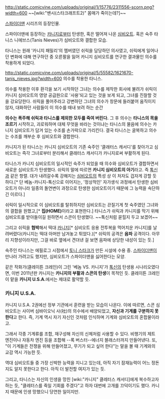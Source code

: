 http://static.comicvine.com/uploads/original/1/15776/2311556-scorn.png?width=600
~~[wiki:"밴시(스타크래프트2)" 몸매가 죽이는데?]~~

[[스파이더맨]] 시리즈의 등장인물.

스파이더맨에 등장하는 [[카니지]]로부터 탄생한, 혹은 떨어져 나온 [[심비오트]]. 혹은 숙주 타니스 니에브스(Tanis Nieves)가 심비오트와 결합한 모습.

타니스는 원래 '카니지 패밀리'의 멤버였던 쉬릭을 담당하던 의사였고, 쉬릭에게 일어나던 변화에 대해 연구하던 중 오른팔을 잃어 카니지 심비오트를 연구한 결과물인 의수를 착용하게 되었다. 

http://static.comicvine.com/uploads/original/5/55582/1621670-tanis_nieves.jpg?width=600
의수를 착용한 타니스.

의수를 착용한 이후 환각을 보기 시작하던 그녀는 의수를 제작한 회사에 불려가 쉬릭이 카니지 심비오트의 영양 공급원으로 '사용'되고 있는 것을 보게 되고, 그녀를 진찰할 것을 강요당한다.
쉬릭을 풀어주라고 강변하던 그녀의 의수가 창문에 들러붙어 움직이지 않자, 대화하던 사람들이 이 의수를 때내 보려 하는 순간

'''의수는 폭주해 쉬릭과 타니스를 제외한 모두를 죽여 버린다.'''
그 후 의수는 '''타니스의 목을 조르기''' 시작하고, 괴로워하며 대체 무엇을 바라는 것이냐는 타니스의 물음에 의수는 카니지 심비오트가 담겨 있는 수조를 손가락으로 가리킨다. 결국 타니스는 굴복하고 의수는 수조를 깨부순 후 심비오트와 결합한다.

카니지가 된 타니스는 카니지 심비오트의 기존 숙주인 '클래터스 캐서디'를 찾아가고 심비오트는 즉각 그녀로부터 분리해서 클래터스 캐서디가 카니지로써 부활하게 된다.

타니스가 카니지 심비오트의 일시적인 숙주가 되었을 때 의수와 심비오트가 결합하면서 새로운 심비오트가 탄생했다. 쉬릭의 말에 따르면 '''카니지 심비오트의 아기'''라고. 즉 [[톡신]]과 같은 항렬. 대가 내려갈수록 강해지는 [[심비오트]]의 특성 상 이 처자도 겁자게 강할 듯 하다.[* 단 베놈-카니지-톡신으로 이어지는, '정상적인' 자가생식 과정에서 탄생한 심비오트가 아니라 일종의 돌연변이 과정으로 탄생한 심비오트이기 때문에 그 능력을 속단하긴 이르다.]

쉬릭이 일시적으로 이 심비오트를 탈취하지만 심비오트는 끈질기게 첫 숙주였던 그녀와의 결합을 원했고,[* '''집(HOME)'''이라고 표현한다.] 타니스가 쉬릭과 카니지를 막기 위해 심비오트를 받아들이길 원하면서 스콘이 탄생했다. ~~톡신처럼 묻힐지 두고 보겠어~~

그리고 쉬릭을 '''협박'''해서 떡대 [[카니지]][* 심비오트 응용 전투복을 먹어치운 카니지]를 날려버렸다(카니지는 떡대 아머만 남겨놓고 튀었다.)[* 쉬릭의 공격은 '''음파''' 공격이다. 아무리 지향성이라지만, 그걸 바로 옆에서 견뎌낸 걸 보면 음파에 상당한 내성이 있는 듯.]

숙주인 타니스는 에필로그 시점에서 [[토니 스타크]]가 만든 시설에 수용 중. [[스파이더맨]]이 만나러 가려고도 했지만, 심비오트가 스파이더맨을 싫어한다는 모양.

같은 작화가(클레이튼 크레인)이 그린 '베놈 VS. 카니지'가 [[톡신]]의 탄생용 시나리오였다면, 이번 2011년판 카니지는 '''카니지의 부활과 스콘의 탄생'''이 목적인 듯. 클레이튼 크레인이 맡을 '''카니지 U.S.A.'''에서는 제대로 활약할 듯.

=== 카니지 U.S.A. ===
카니지 U.S.A. 2권에선 정부 기관에서 훈련을 받는 모습이 나온다. 이에 따르면, 스콘 심비오트는 사이버 심바이오닉 사(社)의 의수에서 배양되었고, '''자신과 기계를 구분하지 못한다'''고 한다. 즉, 기계 역시 자기 자신인 것처럼 인식하며 기계와 심비오트의 혼합물이라고.

그래서 각종 기계류를 조합, 재구성해 자신의 신체처럼 사용할 수 있다. 비행기의 제트 엔진이나 자동차 엔진 등을 조합해 --록 버스터--에너지 블래스터까지 만들어낸다. 또, "이 기계들은 전쟁을 위해 만들어졌고, 무기가 되고 싶어 한다"는 말을 볼 때 기계와의 교감 역시 가능한 듯.

역대 심비오트들 중 가장 신박한 능력을 지니고 있는데, 아직 자기 잠재능력이 어느 정돈지도 알지 못한다고 한다. 아직 더 발전할 여지가 있는 듯.

그리고, 타니스는 자신의 인생을 망친 [wiki:"카니지" 클레터스 캐서디]에게 복수하고자 하는 듯, "클레터스를 죽일 기회를 주겠다"고 하자 대번에 고개를 끄덕이기도 했다. 카니지 때문에 인생 망했으니 당연한 일이지만.
